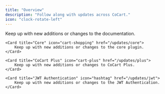 ```yaml
---
title: "Overview"
description: "Follow along with updates across CoCart."
icon: "clock-rotate-left"
---
```


<CardGroup cols={2}>
    <Card title="Documentation" icon="book" href="/updates/documentation">
        Keep up with new additions or changes to the documentation.
    </Card>

    <Card title="Core" icon="cart-shopping" href="/updates/core">
        Keep up with new additions or changes to the core plugin.
    </Card>

    <Card title="CoCart Plus" icon="cart-plus" href="/updates/plus">
        Keep up with new additions or changes to CoCart Plus.
    </Card>

    <Card title="JWT Authentication" icon="hashtag" href="/updates/jwt">
        Keep up with new additions or changes to the JWT Authentication.
    </Card>
</CardGroup>
